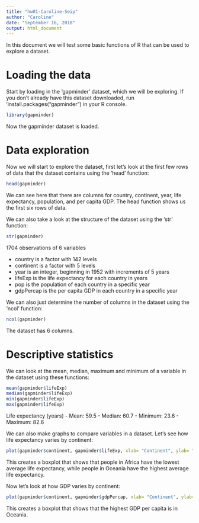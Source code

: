 ```yaml
---
title: "hw01-Caroline-Seip"
author: "Caroline"
date: "September 16, 2018"
output: html_document
---
```


In this document we will test some basic functions of R that can be used to explore a dataset.

# Loading the data

Start by loading in the 'gapminder' dataset, which we will be exploring. If you don't already have this dataset downloaded, run 'install.packages("gapminder") in your R console.
```r
library(gapminder)
```
Now the gapminder dataset is loaded.

# Data exploration

Now we will start to explore the dataset, first let's look at the first few rows of data that the dataset contains using the 'head' function:
```r
head(gapminder)
```
We can see here that there are columns for country, continent, year, life expectancy, population, and per capita GDP. The head function shows us the first six rows of data. 

We can also take a look at the structure of the dataset using the 'str' function:

```r
str(gapminder)
```
1704 observations of 6 variables

- country is a factor with 142 levels
- continent is a factor with 5 levels
- year is an integer, beginning in 1952 with increments of 5 years
- lifeExp is the life expectancy for each country in years
- pop is the population of each country in a specific year
- gdpPercap is the per capita GDP in each country in a specific year

We can also just determine the number of columns in the dataset using the 'ncol' function:

```r
ncol(gapminder)
```
The dataset has 6 columns.

# Descriptive statistics

We can look at the mean, median, maximum and minimum of a variable in the dataset using these functions:
```r
mean(gapminder$lifeExp)
median(gapminder$lifeExp)
min(gapminder$lifeExp)
max(gapminder$lifeExp)
```
Life expectancy (years)
- Mean: 59.5
- Median: 60.7
- Minimum: 23.6
- Maximum: 82.6

We can also make graphs to compare variables in a dataset. Let's see how life expectancy varies by continent:
```r
plot(gapminder$continent, gapminder$lifeExp, xlab= "Continent", ylab= "Life expectancy in years")
```

This creates a boxplot that shows that people in Africa have the lowest average life expectancy, while people in Oceania have the highest average life expectancy. 

Now let's look at how GDP varies by continent:
```r
plot(gapminder$continent, gapminder$gdpPercap, xlab= "Continent", ylab= "GDP per capita")
```
This creates a boxplot that shows that the highest GDP per capita is in Oceania.
